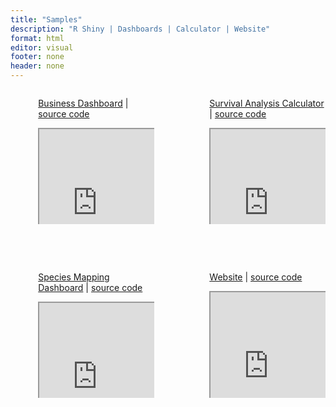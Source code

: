 ```yaml
---
title: "Samples"
description: "R Shiny | Dashboards | Calculator | Website"
format: html
editor: visual
footer: none
header: none
---
```


::: column-screen
::: columns
::: {.column width="5%" height="100%"}
:::
::: {.column width="40%" height="300px"}
[Business Dashboard](/business_dashboard.qmd) | [source code](<https://github.com/Kwiz-Computing-Technologies-Limited/LipaLater_Dashboard>)

<iframe height="100%" width="100%" frameborder="2" src="https://jean-kwizera-vic.shinyapps.io/Dashboard/">

</iframe>
:::
::: {.column width="10%" height="100%"}
:::
::: {.column width="40%" height="300px"}
[Survival Analysis Calculator](/survival_dashboard.qmd) | [source code]()

<iframe height="100%" width="100%" frameborder="1" src="https://zp1mwp-jean0victor-kwizera.shinyapps.io/SurvivalAnalysisCalculator/">

</iframe>
:::
:::

<br> </br>


::: columns
::: {.column width="5%" height="100%"}
:::
::: {.column width="40%" height="300px"}
[Species Mapping Dashboard](/mapping_dashboard.qmd) | [source code](<https://github.com/Kwiz-Computing-Technologies-Limited/global_species_mapping>)

<iframe height="100%" width="100%" frameborder="1" src="https://zp1mwp-jean0victor-kwizera.shinyapps.io/Appsilon_code_challenge/">

</iframe>
:::
::: {.column width="10%" height="100%"}
:::
::: {.column width="40%" height="300px"}
[Website](/index.qmd) | [source code](<https://github.com/Kwiz-Computing-Technologies-Limited/KRS_Website_Quarto>)

<iframe height="100%" width="100%" frameborder="1" src="https://www.kwizresearch.com/">
</iframe>

:::
:::
:::
